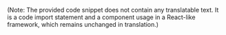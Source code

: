 
<Contributor />

(Note: The provided code snippet does not contain any translatable text. It is a code import statement and a component usage in a React-like framework, which remains unchanged in translation.)



<Giscus />
